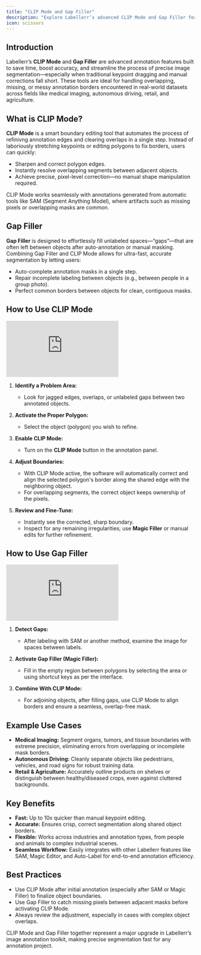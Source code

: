 ```yaml
---
title: "CLIP Mode and Gap Filler"
description: "Explore Labellerr’s advanced CLIP Mode and Gap Filler features for precise image segmentation, refining annotation edges, and seamlessly filling unlabeled spaces."
icon: scissors
---
```


## Introduction

Labellerr’s **CLIP Mode** and **Gap Filler** are advanced annotation features built to save time, boost accuracy, and streamline the process of precise image segmentation—especially when traditional keypoint dragging and manual corrections fall short. These tools are ideal for handling overlapping, missing, or messy annotation borders encountered in real-world datasets across fields like medical imaging, autonomous driving, retail, and agriculture.

## What is CLIP Mode?

**CLIP Mode** is a smart boundary editing tool that automates the process of refinivng annotation edges and clearing overlaps in a single step. Instead of laboriously stretching keypoints or editing polygons to fix borders, users can quickly:

*   Sharpen and correct polygon edges.
*   Instantly resolve overlapping segments between adjacent objects.
*   Achieve precise, pixel-level correction—no manual shape manipulation required.

CLIP Mode works seamlessly with annotations generated from automatic tools like SAM (Segment Anything Model), where artifacts such as missing pixels or overlapping masks are common.

## Gap Filler

**Gap Filler** is designed to effortlessly fill unlabeled spaces—“gaps”—that are often left between objects after auto-annotation or manual masking. Combining Gap Filler and CLIP Mode allows for ultra-fast, accurate segmentation by letting users:

*   Auto-complete annotation masks in a single step.
*   Repair incomplete labeling between objects (e.g., between people in a group photo).
*   Perfect common borders between objects for clean, contiguous masks.

## How to Use CLIP Mode

<iframe 
  className="w-full aspect-video rounded-xl" 
  src="https://www.youtube.com/embed/pY_o4EvYMz8" 
  title="Boost AI Image Annotation 10X with Labellerr’s CLIP Mode" 
  frameborder="0" 
  allowfullscreen>
</iframe>

1.  **Identify a Problem Area:**
    *   Look for jagged edges, overlaps, or unlabeled gaps between two annotated objects.

2.  **Activate the Proper Polygon:**
    *   Select the object (polygon) you wish to refine.

3.  **Enable CLIP Mode:**
    *   Turn on the **CLIP Mode** button in the annotation panel.

4.  **Adjust Boundaries:**
    *   With CLIP Mode active, the software will automatically correct and align the selected polygon's border along the shared edge with the neighboring object.
    *   For overlapping segments, the correct object keeps ownership of the pixels.

5.  **Review and Fine-Tune:**
    *   Instantly see the corrected, sharp boundary.
    *   Inspect for any remaining irregularities; use **Magic Filler** or manual edits for further refinement.

## How to Use Gap Filler

<iframe 
  className="w-full aspect-video rounded-xl" 
  src="https://www.youtube.com/embed/b6pxZZiV9jk" 
  title="Gap Filler - Your Solution to Faster Gap Filling" 
  frameborder="0" 
  allowfullscreen>
</iframe>

1.  **Detect Gaps:**
    *   After labeling with SAM or another method, examine the image for spaces between labels.

2.  **Activate Gap Filler (Magic Filler):**
    *   Fill in the empty region between polygons by selecting the area or using shortcut keys as per the interface.

3.  **Combine With CLIP Mode:**
    *   For adjoining objects, after filling gaps, use CLIP Mode to align borders and ensure a seamless, overlap-free mask.

## Example Use Cases

*   **Medical Imaging:** Segment organs, tumors, and tissue boundaries with extreme precision, eliminating errors from overlapping or incomplete mask borders.
*   **Autonomous Driving:** Cleanly separate objects like pedestrians, vehicles, and road signs for robust training data.
*   **Retail & Agriculture:** Accurately outline products on shelves or distinguish between healthy/diseased crops, even against cluttered backgrounds.

## Key Benefits

*   **Fast:** Up to 10x quicker than manual keypoint editing.
*   **Accurate:** Ensures crisp, correct segmentation along shared object borders.
*   **Flexible:** Works across industries and annotation types, from people and animals to complex industrial scenes.
*   **Seamless Workflow:** Easily integrates with other Labellerr features like SAM, Magic Editor, and Auto-Label for end-to-end annotation efficiency.

## Best Practices

*   Use CLIP Mode after initial annotation (especially after SAM or Magic Filler) to finalize object boundaries.
*   Use Gap Filler to catch missing pixels between adjacent masks before activating CLIP Mode.
*   Always review the adjustment, especially in cases with complex object overlaps.

CLIP Mode and Gap Filler together represent a major upgrade in Labellerr’s image annotation toolkit, making precise segmentation fast for any annotation project.
